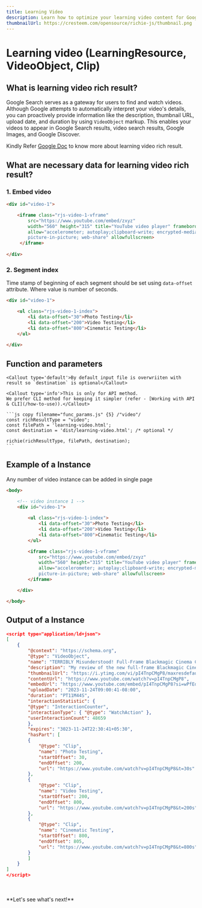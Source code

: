 ---
title: Learning Video
description: Learn how to optimize your learning video content for Google search results, including the necessary data for learning video rich results, and improve your video's visibility and engagement.
thumbnailUrl: https://cresteem.com/opensource/richie-js/thumbnail.png
---

# Learning video (LearningResource, VideoObject, Clip)

## What is learning video rich result?
Google Search serves as a gateway for users to find and watch videos. Although Google attempts to automatically interpret your video's details, you can proactively provide information like the description, thumbnail URL, upload date, and duration by using `VideoObject` markup. This enables your videos to appear in Google Search results, video search results, Google Images, and Google Discover.

Kindly Refer [Google Doc](https://developers.google.com/search/docs/appearance/structured-data/video) to know more about learning video rich result.

## What are necessary data for learning video rich result?

### 1. Embed video

```html copy filename="learning-video.html" /class="rjs-video-1-vframe"/ /div/ /iframe/
<div id="video-1">

    <iframe class="rjs-video-1-vframe"      
        src="https://www.youtube.com/embed/zxyz"
        width="560" height="315" title="YouTube video player" frameborder="0" 
        allow="accelerometer; autoplay;clipboard-write; encrypted-media; gyroscope; 
        picture-in-picture; web-share" allowfullscreen>
     </iframe>
    
</div>
```

### 2. Segment index
<Callout>Time stamp of beginning of each segment should be set using `data-offset` attribute. Where value is number of seconds.</Callout>

```html copy filename="learning-video.html" /class="rjs-video-1-index"/ /ul/ /div/ /data-offset=/ {4-6}
<div id="video-1">

    <ul class="rjs-video-1-index">
        <li data-offset="30">Photo Testing</li>
        <li data-offset="200">Video Testing</li>
        <li data-offset="800">Cinematic Testing</li>
    </ul>
    
</div>
```
    
## Function and parameters
    
    <Callout type='default'>By default input file is overwriiten with result so `destination` is optional</Callout>

    <Callout type='info'>This is only for API method.
    We prefer CLI method for keeping it simpler (refer - [Working with API & CLI](/how-to-use)).</Callout>

    ```js copy filename="func_params.js" {5} /"video"/
    const richResultType = "video";
    const filePath = 'learning-video.html';
    const destination = 'dist/learning-video.html'; /* optional */
    
    richie(richResultType, filePath, destination);
    ```

## Example of a Instance
<Callout type="info">Any number of video instance can be added in single page</Callout>

```html copy filename="learning-video.html"
<body>

	<!-- video instance 1 -->
	<div id="video-1">
	
		<ul class="rjs-video-1-index">
			<li data-offset="30">Photo Testing</li>
			<li data-offset="200">Video Testing</li>
			<li data-offset="800">Cinematic Testing</li>
		</ul>

	    <iframe class="rjs-video-1-vframe"      
            src="https://www.youtube.com/embed/zxyz"
            width="560" height="315" title="YouTube video player" frameborder="0" 
            allow="accelerometer; autoplay;clipboard-write; encrypted-media; gyroscope; 
            picture-in-picture; web-share" allowfullscreen>
        </iframe>

	</div>

</body>
```

## Output of a Instance

```json filename="learning-video.html" copy
<script type="application/ld+json">
[
    {
        "@context": "https://schema.org",
        "@type": "VideoObject",
        "name": "TERRIBLY Misunderstood! Full-Frame Blackmagic Cinema Camera 6K [Review w/ Footage] - YouTube",
        "description": "My review of the new full-frame Blackmagic Cinema Camera 6K with lots of beautiful footage...⚡︎ Blackmagic Cinema Camera 6K 👉🏻 https://amzn.to/3uB3mBx⚡︎ Mo...",
        "thumbnailUrl": "https://i.ytimg.com/vi/pI4TnpCMgP8/maxresdefault.jpg",
        "contentUrl": "https://www.youtube.com/watch?v=pI4TnpCMgP8",
        "embedUrl": "https://www.youtube.com/embed/pI4TnpCMgP8?si=wPfEdco5EIZ9oaMW",
        "uploadDate": "2023-11-24T09:00:41-08:00",
        "duration": "PT11M44S",
        "interactionStatistic": {
        "@type": "InteractionCounter",
        "interactionType": { "@type": "WatchAction" },
        "userInteractionCount": 48659
        },
        "expires": "3023-11-24T22:30:41+05:30",
        "hasPart": [
        {
            "@type": "Clip",
            "name": "Photo Testing",
            "startOffset": 30,
            "endOffset": 200,
            "url": "https://www.youtube.com/watch?v=pI4TnpCMgP8&t=30s"
        },
        {
            "@type": "Clip",
            "name": "Video Testing",
            "startOffset": 200,
            "endOffset": 800,
            "url": "https://www.youtube.com/watch?v=pI4TnpCMgP8&t=200s"
        },
        {
            "@type": "Clip",
            "name": "Cinematic Testing",
            "startOffset": 800,
            "endOffset": 805,
            "url": "https://www.youtube.com/watch?v=pI4TnpCMgP8&t=800s"
        }
        ]
    }
]
</script>
```
<br/>
<br/>
**Let's see what's next!**